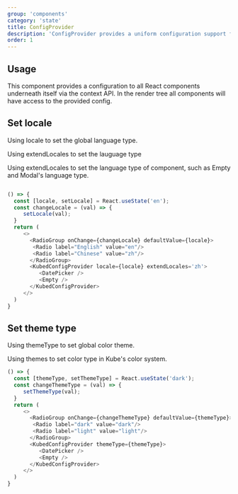 ```yaml
---
group: 'components'
category: 'state'
title: ConfigProvider
description: 'ConfigProvider provides a uniform configuration support for components.'
order: 1
---
```


## Usage

This component provides a configuration to all React components underneath itself via the context API. In the render tree all components will have access to the provided config.

## Set locale

Using locale to set the global language type.

Using extendLocales to set the lauguage type

Using extendLocales to set the language type of component, such as Empty and Modal's language type.

```js live=true

() => {
  const [locale, setLocale] = React.useState('en');
  const changeLocale = (val) => {
     setLocale(val);
  }
  return (
     <>
       <RadioGroup onChange={changeLocale} defaultValue={locale}>
        <Radio label="English" value="en"/>
        <Radio label="Chinese" value="zh"/>
       </RadioGroup>
       <KubedConfigProvider locale={locale} extendLocales='zh'>
          <DatePicker />
          <Empty />
       </KubedConfigProvider>
     </>
  )
}
```

## Set theme type

Using themeType to set global color theme.

Using themes to set color type in Kube's color system.

```js live=true
() => {
  const [themeType, setThemeType] = React.useState('dark');
  const changeThemeType = (val) => {
     setThemeType(val);
  }
  return (
     <>
       <RadioGroup onChange={changeThemeType} defaultValue={themeType}>
        <Radio label="dark" value="dark"/>
        <Radio label="light" value="light"/>
       </RadioGroup>
       <KubedConfigProvider themeType={themeType}>
          <DatePicker />
          <Empty />
       </KubedConfigProvider>
     </>
  )
}
```
